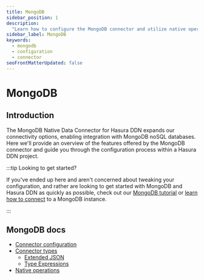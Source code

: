 ```yaml
---
title: MongoDB
sidebar_position: 1
description:
  "Learn how to configure the MongoDB connector and utilize native operations to extend your API's capability."
sidebar_label: MongoDB
keywords:
  - mongodb
  - configuration
  - connector
seoFrontMatterUpdated: false
---
```


# MongoDB

## Introduction

The MongoDB Native Data Connector for Hasura DDN expands our connectivity options, enabling integration with MongoDB
noSQL databases. Here we'll provide an overview of the features offered by the MongoDB connector and guide you through
the configuration process within a Hasura DDN project.

:::tip Looking to get started?

If you've ended up here and aren't concerned about tweaking your configuration, and rather are looking to get started
with MongoDB and Hasura DDN as quickly as possible, check out our
[MongoDB tutorial](/how-to-build-with-ddn/with-mongodb.mdx) or
[learn how to connect](/data-sources/connect-to-a-source.mdx) to a MongoDB instance.

:::

## MongoDB docs

- [Connector configuration](/reference/connectors/mongodb/configuration.mdx)
- [Connector types](./connector-types.mdx)
  - [Extended JSON](./extended-json.mdx)
  - [Type Expressions](./type-expressions.mdx)
- [Native operations](./native-operations/index.mdx)
